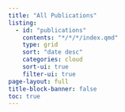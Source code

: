 ```yaml
---
title: "All Publications"
listing:
  - id: "publications"
    contents: "*/*/*/index.qmd"
    type: grid
    sort: "date desc"
    categories: cloud
    sort-ui: true
    filter-ui: true
page-layout: full
title-block-banner: false
toc: true
---
```



::: {#posts}
:::